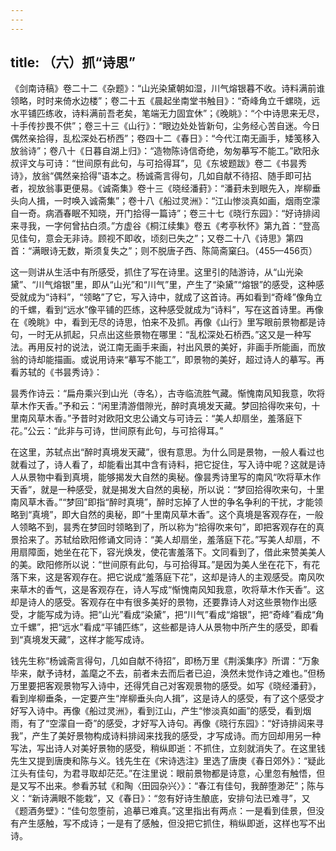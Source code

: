 ```yaml
---
---
---
```

title: （六）抓“诗思”
---




《剑南诗稿》卷二十二《杂题》：“山光染黛朝如湿，川气熔银暮不收。诗料满前谁领略，时时来倚水边楼”；卷二十五《晨起坐南堂书触目》：“奇峰角立千螺晓，远水平铺匹练收，诗料满前吾老矣，笔端无力固宜休”；《晚眺》：“个中诗思来无尽，十手传抄畏不供”；卷三十三《山行》：“眼边处处皆新句，尘务经心苦自迷。今日偶然亲拾得，乱松深处石桥西”；卷四十二《春日》：“今代江南无画手，矮笺移入放翁诗”；卷八十《日暮自湖上归》：“造物陈诗信奇绝，匆匆摹写不能工。”欧阳永叔评文与可诗：“世间原有此句，与可拾得耳”，见《东坡题跋》卷二《书昙秀诗》，放翁“偶然亲拾得”语本之。杨诚斋言得句，几如自献不待招、随手即可拈者，视放翁事更便易。《诚斋集》卷十三《晓经潘葑》：“潘葑未到眼先入，岸柳垂头向人揖，一时唤入诚斋集”；卷十八《船过灵洲》：“江山惨淡真如画，烟雨空濛自一奇。病酒春眠不知晓，开门拾得一篇诗”；卷三十七《晓行东园》：“好诗排闼来寻我，一字何曾拈白须。”方虚谷《桐江续集》卷五《考亭秋怀》第九首：“登高见佳句，意会无非诗。顾视不即收，顷刻已失之”；又卷二十八《诗思》第四首：“满眼诗无数，斯须复失之”；则不脱唐子西、陈简斋窠臼。（455—456页）

这一则讲从生活中有所感受，抓住了写在诗里。这里引的陆游诗，从“山光染黛”、“川气熔银”里，即从“山光”和“川气”里，产生了“染黛”“熔银”的感受，这种感受就成为“诗料”，“领略”了它，写入诗中，就成了这首诗。再如看到“奇峰”像角立的千螺，看到“远水”像平铺的匹练，这种感受就成为“诗料”，写在这首诗里。再像在《晚眺》中，看到无尽的诗思，怕来不及抓。再像《山行》里写眼前景物都是诗句，一时无从抓起，只点出这些景物在哪里：“乱松深处石桥西。”这又是一种写法。再用反衬的说法，说江南无画手来画，衬出风景的美好，非画手所能画，而放翁的诗却能描画。或说用诗来“摹写不能工”，即景物的美好，超过诗人的摹写。再看苏轼的《书昙秀诗》：

昙秀作诗云：“扁舟乘兴到山光（寺名），古寺临流胜气藏。惭愧南风知我意，吹将草木作天香。”予和云：“闲里清游借隙光，醉时真境发天藏。梦回拾得吹来句，十里南风草木香。”予昔时对欧阳文忠公诵文与可诗云：“美人却扇坐，羞落庭下花。”公云：“此非与可诗，世间原有此句，与可拾得耳。”

在这里，苏轼点出“醉时真境发天藏”，很有意思。为什么同是景物，一般人看过也就看过了，诗人看了，却能看出其中含有诗料，把它捉住，写入诗中呢？这就是诗人从景物中看到真境，能够揭发大自然的奥秘。像昙秀诗里写的南风“吹将草木作天香”，就是一种感受，就是揭发大自然的奥秘，所以说：“梦回拾得吹来句，十里南风草木香。”“梦回”即指“醉时真境”，醉时忘掉了人世的争名争利的干扰，才能领略到“真境”，即大自然的奥秘，即“十里南风草木香”。这个真境是客观存在，一般人领略不到，昙秀在梦回时领略到了，所以称为“拾得吹来句”，即把客观存在的真景拾来了。苏轼给欧阳修诵文同诗：“美人却扇坐，羞落庭下花。”写美人却扇，不用扇障面，她坐在花下，容光焕发，使花害羞落下。文同看到了，借此来赞美美人的美。欧阳修所以说：“世间原有此句，与可拾得耳。”是因为美人坐在花下，有花落下来，这是客观存在。把它说成“羞落庭下花”，这却是诗人的主观感受。南风吹来草木的香气，这是客观存在，诗人写成“惭愧南风知我意，吹将草木作天香”。这却是诗人的感受。客观存在中有很多美好的景物，还要靠诗人对这些景物作出感受，才能写成为诗。把“山光”看成“染黛”，把“川气”看成“熔银”，把“奇峰”看成“角立千螺”，把“远水”看成“平铺匹练”，这些都是诗人从景物中所产生的感受，即看到“真境发天藏”，这样才能写成诗。

钱先生称“杨诚斋言得句，几如自献不待招”，即杨万里《荆溪集序》所谓：“万象毕来，献予诗材，盖麾之不去，前者未去而后者已迫，涣然未觉作诗之难也。”但杨万里要把客观景物写入诗中，还得凭自己对客观景物的感受。如写《晓经潘葑》，看到岸柳垂条，一定要产生“岸柳垂头向人揖”，这是诗人的感受，有了这个感受才好写入诗中。再像《船过灵洲》，看到江山，产生“惨淡真如画”的感受，看到烟雨，有了“空濛自一奇”的感受，才好写入诗句。再像《晓行东园》：“好诗排闼来寻我”，产生了美好景物构成诗料排闼来找我的感受，才写成诗。而方回却用另一种写法，写出诗人对美好景物的感受，稍纵即逝：不抓住，立刻就消失了。在这里钱先生又提到唐庚和陈与义。钱先生在《宋诗选注》里选了唐庚《春日郊外》：“疑此江头有佳句，为君寻取却茫茫。”在注里说：眼前景物都是诗意，心里忽有触悟，但是又写不出来。参看苏轼《和陶〈田园杂兴〉》：“春江有佳句，我醉堕渺茫”；陈与义：“新诗满眼不能栽”，又《春日》：“忽有好诗生酿底，安排句法已难寻”，又《题酒务壁》：“佳句忽堕前，追摹已难真。”这里指出有两点：一是看到佳景，但没有产生感触，写不成诗；一是有了感触，但没把它抓住，稍纵即逝，这样也写不出诗。